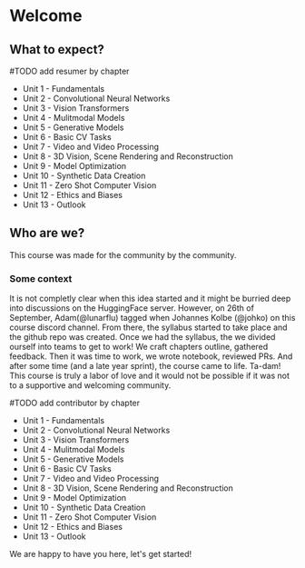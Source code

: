 # Welcome

## What to expect?

#TODO add resumer by chapter 

- Unit 1 - Fundamentals
- Unit 2 - Convolutional Neural Networks
- Unit 3 - Vision Transformers
- Unit 4 - Mulitmodal Models
- Unit 5 - Generative Models
- Unit 6 - Basic CV Tasks
- Unit 7 - Video and Video Processing
- Unit 8 - 3D Vision, Scene Rendering and Reconstruction
- Unit 9 - Model Optimization
- Unit 10 - Synthetic Data Creation
- Unit 11 - Zero Shot Computer Vision
- Unit 12 - Ethics and Biases
- Unit 13 - Outlook

## Who are we?

This course was made for the community by the community. 

### Some context

It is not completly clear when this idea started and it might be burried deep into discussions on the HuggingFace server. However, on 26th of September, Adam(@lunarflu) tagged when Johannes Kolbe (@johko) on this course discord channel. From there, the syllabus started to take place and the github repo was created. Once we had the syllabus, the we divided ourself into teams to get to work! We craft chapters outline, gathered feedback. Then it was time to work, we wrote notebook, reviewed PRs. And after some time (and a late year sprint), the course came to life. Ta-dam!  This course is truly a labor of love and it would not be possible if it was not to a supportive and welcoming community. 

#TODO add contributor by chapter

- Unit 1 - Fundamentals
- Unit 2 - Convolutional Neural Networks
- Unit 3 - Vision Transformers
- Unit 4 - Mulitmodal Models
- Unit 5 - Generative Models
- Unit 6 - Basic CV Tasks
- Unit 7 - Video and Video Processing
- Unit 8 - 3D Vision, Scene Rendering and Reconstruction
- Unit 9 - Model Optimization
- Unit 10 - Synthetic Data Creation
- Unit 11 - Zero Shot Computer Vision
- Unit 12 - Ethics and Biases
- Unit 13 - Outlook


We are happy to have you here, let's get started!